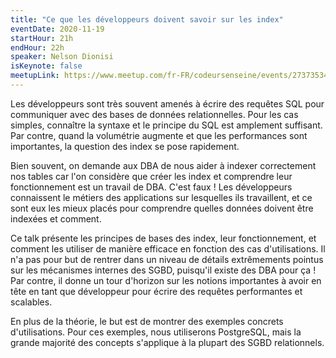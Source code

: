 ```yaml
---
title: "Ce que les développeurs doivent savoir sur les index"
eventDate: 2020-11-19
startHour: 21h
endHour: 22h
speaker: Nelson Dionisi
isKeynote: false
meetupLink: https://www.meetup.com/fr-FR/codeursenseine/events/273735347/
---
```


Les développeurs sont très souvent amenés à écrire des requêtes SQL pour
communiquer avec des bases de données relationnelles. Pour les cas simples,
connaître la syntaxe et le principe du SQL est amplement suffisant. Par contre,
quand la volumétrie augmente et que les performances sont importantes, la
question des index se pose rapidement.

Bien souvent, on demande aux DBA de nous aider à indexer correctement nos tables
car l'on considère que créer les index et comprendre leur fonctionnement est un
travail de DBA. C'est faux ! Les développeurs connaissent le métiers des
applications sur lesquelles ils travaillent, et ce sont eux les mieux placés
pour comprendre quelles données doivent être indexées et comment.

Ce talk présente les principes de bases des index, leur fonctionnement, et
comment les utiliser de manière efficace en fonction des cas d'utilisations. Il
n'a pas pour but de rentrer dans un niveau de détails extrêmements pointus sur les
mécanismes internes des SGBD, puisqu'il existe des DBA pour ça ! Par contre, il
donne un tour d'horizon sur les notions importantes à avoir en tête en tant que
développeur pour écrire des requêtes performantes et scalables.

En plus de la théorie, le but est de montrer des exemples concrets
d'utilisations. Pour ces exemples, nous utiliserons PostgreSQL, mais la grande
majorité des concepts s'applique à la plupart des SGBD relationnels.
